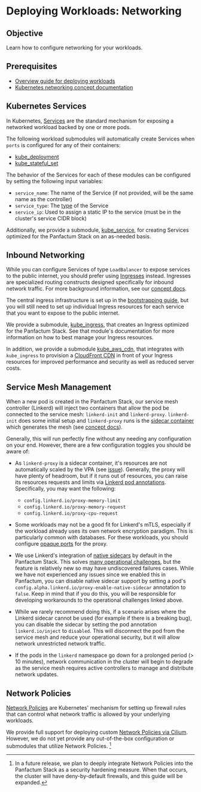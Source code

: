 # Deploying Workloads: Networking

## Objective

Learn how to configure networking for your workloads.

## Prerequisites

* [Overview guide for deploying workloads](/docs/stable-25-04/guides/deploying-workloads/basics)
* [Kubernetes networking concept documentation](/docs/stable-25-04/concepts/networking/cluster-networking)

## Kubernetes Services

In Kubernetes, [Services](https://kubernetes.io/docs/concepts/services-networking/service/)
are the standard mechanism for exposing a networked workload backed by one or more pods.

The following workload submodules will automatically create Services when `ports` is configured
for any of their containers:

* [kube\_deployment](/docs/stable-25-04/reference/infrastructure-modules/submodule/kubernetes/kube_deployment)
* [kube\_stateful\_set](/docs/stable-25-04/reference/infrastructure-modules/submodule/kubernetes/kube_stateful_set)

The behavior of the Services for each of these modules can be configured by setting the following input
variables:

* `service_name`: The name of the Service (if not provided, will be the same name as the controller)
* `service_type`: The [type](https://kubernetes.io/docs/concepts/services-networking/service/#publishing-services-service-types) of the Service
* `service_ip`: Used to assign a static IP to the service (must be in the cluster's service CIDR block)

Additionally, we provide a submodule, [kube\_service](/docs/stable-25-04/reference/infrastructure-modules/submodule/kubernetes/kube_service),
for creating Services optimized for the Panfactum Stack on an as-needed basis.

## Inbound Networking

While you can configure Services of type `LoadBalancer` to expose services to the public internet,
you should prefer using [Ingresses](https://kubernetes.io/docs/concepts/services-networking/ingress/) instead. Ingresses
are specialized routing constructs designed specifically for inbound network traffic. For
more background information, see our [concept docs](/docs/stable-25-04/concepts/networking/cluster-networking#inbound-networking).

The central ingress infrastructure is set up in the [bootstrapping guide](/docs/stable-25-04/guides/bootstrapping/inbound-networking#deploy-the-ingress-system),
but you will still need to set up individual Ingress resources for each service that you want to expose
to the public internet.

We provide a submodule, [kube\_ingress](/docs/stable-25-04/reference/infrastructure-modules/submodule/kubernetes/kube_ingress),
that creates an Ingress optimized for the Panfactum Stack. See that module's documentation for more information
on how to best manage your Ingress resources.

In addition, we provide a submodule [kube\_aws\_cdn](/docs/stable-25-04/reference/infrastructure-modules/submodule/kubernetes/kube_aws_cdn),
that integrates with `kube_ingress` to provision a [CloudFront CDN](https://aws.amazon.com/cloudfront/) in front of your Ingress resources
for improved performance and security as well as reduced server costs.

## Service Mesh Management

When a new pod is created in the Panfactum Stack, our service mesh controller (Linkerd) will inject two containers
that allow the pod be connected to the service mesh: `linkerd-init` and `linkerd-proxy`. `linkerd-init` does some
initial setup and `linkerd-proxy` runs is the [sidecar container](https://kubernetes.io/docs/concepts/workloads/pods/sidecar-containers/)
which generates the mesh (see [concept docs](/docs/stable-25-04/concepts/networking/cluster-networking#service-mesh)).

Generally, this will run perfectly fine without any needing any configuration on your end. However, there are a few
configuration toggles you should be aware of:

* As `linkerd-proxy` is a sidecar container, it's resources are not automatically scaled by the VPA (see [issue](https://github.com/kubernetes/autoscaler/issues/7229)).
  Generally, the proxy will have plenty of headroom, but if it runs out of resources, you can raise its resources requests
  and limits via [Linkerd pod annotations](https://linkerd.io/2.16/reference/proxy-configuration/). Specifically,
  you may want the following:

  * `config.linkerd.io/proxy-memory-limit`
  * `config.linkerd.io/proxy-memory-request`
  * `config.linkerd.io/proxy-cpu-request`

* Some workloads may not be a good fit for Linkerd's mTLS, especially if the workload already uses its own network encryption
  paradigm. This is particularly common with databases. For these workloads, you should configure [opaque ports](https://linkerd.io/2-edge/features/protocol-detection/#marking-ports-as-opaque)
  for the proxy.

* We use Linkerd's integration of [native sidecars](https://kubernetes.io/blog/2023/08/25/native-sidecar-containers/) by default in the Panfactum Stack.
  This solves [many operational challenges](https://buoyant.io/blog/kubernetes-1-28-revenge-of-the-sidecars), but the feature is relatively
  new so may have undiscovered failures cases. While we have not experienced any issues since
  we enabled this in Panfactum, you can disable native sidecar support by setting
  a pod's `config.alpha.linkerd.io/proxy-enable-native-sidecar` annotation to `false`. Keep in mind that if you do this,
  you will be responsible for developing workarounds to the operational challenges linked above.

* While we rarely recommend doing this, if a scenario arises where the Linkerd sidecar cannot be used (for example if there
  is a breaking bug), you can disable the sidecar by setting the pod annotation `linkerd.io/inject` to `disabled`. This
  will disconnect the pod from the service mesh and reduce your operational security, but it will allow network unrestricted
  network traffic.

* If the pods in the `linkerd` namespace go down for a prolonged period (> 10 minutes), network communication in the cluster will begin to degrade as the
  service mesh requires active controllers to manage and distribute network updates.

## Network Policies

[Network Policies](https://kubernetes.io/docs/concepts/services-networking/network-policies/)
are Kubernetes' mechanism for setting up firewall rules that can control what network traffic
is allowed by your underlying workloads.

We provide full support for deploying custom [Network Policies via Cilium](https://docs.cilium.io/en/latest/security/policy/index.html).
However, we do not yet provide any out-of-the-box configuration or submodules that utilize Network Policies. [^1]

[^1]: In a future release, we plan to deeply integrate Network Policies into the Panfactum Stack as a security hardening measure.
    When that occurs, the cluster will have deny-by-default firewalls, and this guide will be expanded.
